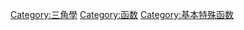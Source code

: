 {{Cat main}}

[[Category:三角學|Category:三角學]]
[[Category:函数|Category:函数]]
[[Category:基本特殊函数|Category:基本特殊函数]]